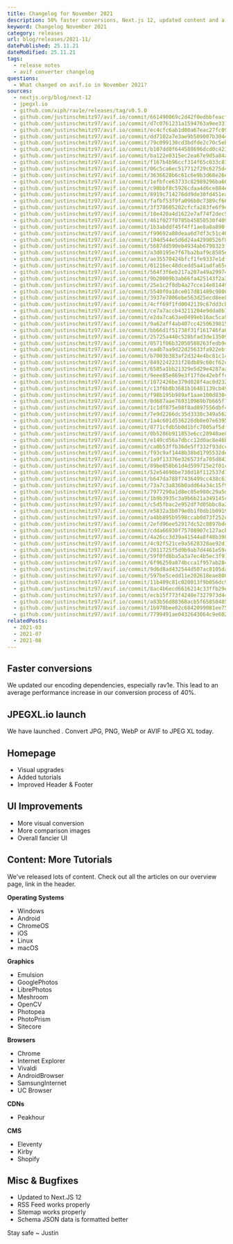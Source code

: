 ```yaml
---
title: Changelog for November 2021
description: 50% faster conversions, Next.js 12, updated content and a giant FAQ. Stay exicted for more.
keyword: Changelog November 2021
category: releases
url: blog/releases/2021-11/
datePublished: 25.11.21
dateModified: 25.11.21
tags:
  - release notes
  - avif converter changelog
questions:
  - What changed on avif.io in November 2021?
sources:
  - nextjs.org/blog/next-12
  - jpegxl.io
  - github.com/xiph/rav1e/releases/tag/v0.5.0
  - github.com/justinschmitz97/avif.io/commit/661490069c2d42f0edbbfeacfa4da3a6496c9cc3
  - github.com/justinschmitz97/avif.io/commit/d7c0761231a1594763a9ee3316a5537b4e1e8e39
  - github.com/justinschmitz97/avif.io/commit/ec4cfc6ab1d80a67eac27fc090a8e702e97bcd8d
  - github.com/justinschmitz97/avif.io/commit/dd7102a7e3ae9b509007b304462c5db7a34aa588
  - github.com/justinschmitz97/avif.io/commit/79c099130cd3bdfde2c70c5eb9d53d6c6c82ab5b
  - github.com/justinschmitz97/avif.io/commit/b107dd0f644588696dcd0c423498ddd5784b8436
  - github.com/justinschmitz97/avif.io/commit/ba122e0315ec2ea67e9d5a84af618dfbaffe4632
  - github.com/justinschmitz97/avif.io/commit/f167b4b96ccf314f65c033c834491f569d1cdd16
  - github.com/justinschmitz97/avif.io/commit/06c5ca6ec517712f29c6275d42953b7f48213c59
  - github.com/justinschmitz97/avif.io/commit/3636628b6c61c6e9b3d68e26ef58bc262110c570
  - github.com/justinschmitz97/avif.io/commit/1efbfce63733c82989296ba60ed84ae2bb31119c
  - github.com/justinschmitz97/avif.io/commit/c98bbf8c5926cdaa4d6ce884e2100e32a67643f3
  - github.com/justinschmitz97/avif.io/commit/8919c714276dd9de30fd451eae4a4d166177657d
  - github.com/justinschmitz97/avif.io/commit/fafbf53f9fa096b0c7389cf662ac3f2d750c22eb
  - github.com/justinschmitz97/avif.io/commit/3f378605202cfcfa283fe6f9e857a938670dc0d7
  - github.com/justinschmitz97/avif.io/commit/18e420a4d1622e7af74f2dec50a50dbc5e92cfdf
  - github.com/justinschmitz97/avif.io/commit/461f027f0785b45850530f409a0479bc9ba324b9
  - github.com/justinschmitz97/avif.io/commit/1b3abddf45f4ff1ae8a8a890f67f3b3bf68b6b99
  - github.com/justinschmitz97/avif.io/commit/f99692a80deaa6d7df3c51c4052a81798e59776b
  - github.com/justinschmitz97/avif.io/commit/104d544e5d6d24a42990526f84b15703c1a46222
  - github.com/justinschmitz97/avif.io/commit/5687dd590eb4934ab6798323f8fe5a39972d106f
  - github.com/justinschmitz97/avif.io/commit/a3d0195e7f67ba2baf9c8585eb9a6d31c0db838d
  - github.com/justinschmitz97/avif.io/commit/ae35570424bfcf1fe9337e1df59da8cc4101484d
  - github.com/justinschmitz97/avif.io/commit/01216ec48dcedd5a41adfa65c4210eea7f6785a8
  - github.com/justinschmitz97/avif.io/commit/564f3f6eb217a207a49a299745d8443e3ddc4629
  - github.com/justinschmitz97/avif.io/commit/9b20009b3ab66fa425143f2a3e06b2234c30d5cd
  - github.com/justinschmitz97/avif.io/commit/25e1c2f8db4a27cce14e81449f43e74c7086116a
  - github.com/justinschmitz97/avif.io/commit/5540f0a18ce017d81489c9800c81e75610d14480
  - github.com/justinschmitz97/avif.io/commit/3937e7006ebe563d25ecd8ee8c28c2e93f059131
  - github.com/justinschmitz97/avif.io/commit/4cff69f1fd0042139c67dd3cb49164e21ae6e030
  - github.com/justinschmitz97/avif.io/commit/ce7a7accb43211204e9dda0b75c3cb572e608a80
  - github.com/justinschmitz97/avif.io/commit/e2da7ca63ae0499eb16ac5ca9db1a5846a6b8567
  - github.com/justinschmitz97/avif.io/commit/9a62aff4ab407cc4250639815fa6557383d8d8d7
  - github.com/justinschmitz97/avif.io/commit/bb66d1f51738f31f161746fa043fdc8799ca3cee
  - github.com/justinschmitz97/avif.io/commit/25725a440c528bfad3de13509d23cac8ef44c185
  - github.com/justinschmitz97/avif.io/commit/0571f06b32050580263fedb9d54646e1943d6783
  - github.com/justinschmitz97/avif.io/commit/eadb7aa9d22d25633fa922ebf1924f10ad7b0ca0
  - github.com/justinschmitz97/avif.io/commit/b7003b383af2d324e4bc81c14f0d3ff441d5ab6b
  - github.com/justinschmitz97/avif.io/commit/8492242231f28db89c60cf62c9acb0f2d5e6cea7
  - github.com/justinschmitz97/avif.io/commit/6585a1bb21329e5d29e4287aa3ec2794ed4fe2bf
  - github.com/justinschmitz97/avif.io/commit/9eee85e869e3f17fde42ebffcfc490db746b89c5
  - github.com/justinschmitz97/avif.io/commit/1072426be379d028f4ac0d2321d45af4cbbf69ea
  - github.com/justinschmitz97/avif.io/commit/c13f6b8b3681b16481139cb49de98354c6574b68
  - github.com/justinschmitz97/avif.io/commit/f98b195b989af1aae100d8304c86034b5f688007
  - github.com/justinschmitz97/avif.io/commit/0d687aae769310969b7b665f7f646b40e7073605
  - github.com/justinschmitz97/avif.io/commit/1c1df875e98f8ad897556dbf486ca65fb21775e8
  - github.com/justinschmitz97/avif.io/commit/7e9d2266dc35d3330c349a562fecc63e00ac2137
  - github.com/justinschmitz97/avif.io/commit/1a4c601d536226db8e07e63951fdb73271a89860
  - github.com/justinschmitz97/avif.io/commit/8771cfdb5b0d1bfc7005af5dfb0e03c4cb4c63a3
  - github.com/justinschmitz97/avif.io/commit/0b5286b911853e6cc28940ae8eaabb8c4648dede
  - github.com/justinschmitz97/avif.io/commit/e149cd56a7dbcc12d0ac8e46bc078f31d0525f86
  - github.com/justinschmitz97/avif.io/commit/ca0b53ffb36de5ff332f93dccfdbf577ef980d9b
  - github.com/justinschmitz97/avif.io/commit/f93c9af1448b38bd1795532de515f478d79f11d9
  - github.com/justinschmitz97/avif.io/commit/1a9f13376e326573fa705d843ff25fc6629ecb49
  - github.com/justinschmitz97/avif.io/commit/89be858b61d4d599715e2f01c8f451a1a69f7aa8
  - github.com/justinschmitz97/avif.io/commit/52e54690be730d18f112537d7d2ffbfbcf1af440
  - github.com/justinschmitz97/avif.io/commit/b647da788f7436499cc438c6363394375664d4b8
  - github.com/justinschmitz97/avif.io/commit/73a7c3a836b0add64a34c15f90ad8dbfb37931a5
  - github.com/justinschmitz97/avif.io/commit/7977290a1d8ec05e980c29a5d37416f105be4371
  - github.com/justinschmitz97/avif.io/commit/1b9b3935c3a9b6b21a349145c40cadab8c811d4c
  - github.com/justinschmitz97/avif.io/commit/c5d5fbac2e952df7d05bbc8a2181dfa93bc7e51e
  - github.com/justinschmitz97/avif.io/commit/e5832a3b079e0b1f0db1b0919f37cb3a5842be6d
  - github.com/justinschmitz97/avif.io/commit/a4bb895b9598ccab0d73f252c4003166d0d7989f
  - github.com/justinschmitz97/avif.io/commit/2efd96ee52917dc52c8897bde9bf8c974a555e95
  - github.com/justinschmitz97/avif.io/commit/cdda66930f75708907c127acb27864e58c5b626f
  - github.com/justinschmitz97/avif.io/commit/4a26cc3d39a41544a8f48b398e648c23f6d8340e
  - github.com/justinschmitz97/avif.io/commit/4c92f521ce9a5628328ae92d1e4e7d177caaccc9
  - github.com/justinschmitz97/avif.io/commit/2011725f5d9b9ab7d4461e59ca3d83ab44a3e2e7
  - github.com/justinschmitz97/avif.io/commit/59f0fd6ba5a3a7ec4b5ec3f918ec9287f41836f5
  - github.com/justinschmitz97/avif.io/commit/6f96250a874bcca1f957ab2846d99340b32d269a
  - github.com/justinschmitz97/avif.io/commit/9d6d8ad432544d507ac8105da1e415f77ce746b7
  - github.com/justinschmitz97/avif.io/commit/597be5cedd11e202618eae8002831122b513cf7a
  - github.com/justinschmitz97/avif.io/commit/11b409c81c020013f9b056dc9bddaa349eb7601b
  - github.com/justinschmitz97/avif.io/commit/8ac4b6ecd6616214c33ffb29e7983d68cf60bc0c
  - github.com/justinschmitz97/avif.io/commit/ecb15f773f4240e7327973d4428825f3a6f4e97c
  - github.com/justinschmitz97/avif.io/commit/a83b56d80368acb5f658504852346a76147305cc
  - github.com/justinschmitz97/avif.io/commit/1b970bee02c6842099081ee75a32a30f6fef8763
  - github.com/justinschmitz97/avif.io/commit/7799491ae0432643064c9e6028d5ecf362a9d464
relatedPosts:
  - 2021-03
  - 2021-07
  - 2021-08
---
```


## Faster conversions

We updated our encoding dependencies, especially rav1e. This lead to an average performance increase in our conversion process of 40%.

## JPEGXL.io launch

We have launched <Link href="jpegxl.io/" text="Jpegxl.io, a free bulk image converter for the JPEG XL format"/>. Convert JPG, PNG, WebP or AVIF to JPEG XL today.

## Homepage

- Visual upgrades
- Added tutorials
- Improved Header & Footer

## UI Improvements

- More visual conversion
- More comparison images
- Overall fancier UI

## Content: More Tutorials

We've released lots of content. Check out all the articles on our overview page, link in the header.

**Operating Systems**

- Windows
- Android
- ChromeOS
- iOS
- Linux
- macOS

**Graphics**

- Emulsion
- GooglePhotos
- LibrePhotos
- Meshroom
- OpenCV
- Photopea
- PhotoPrism
- Sitecore

**Browsers**

- Chrome
- Internet Explorer
- Vivaldi
- AndroidBrowser
- SamsungInternet
- UC Browser

**CDNs**

- Peakhour

**CMS**

- Eleventy
- Kirby
- Shopify

## Misc & Bugfixes

- Updated to Next.JS 12
- RSS Feed works properly
- Sitemap works properly
- Schema JSON data is formatted better

Stay safe ~ Justin

